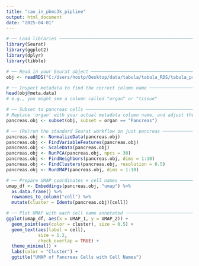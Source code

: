 ---
title: "cao_in_pbmc3k_pipline"
output: html_document
date: "2025-04-01"
---

```{r}
# ── Load libraries ─────────────────────────────────────────────────────────────
library(Seurat)
library(ggplot2)
library(dplyr)
library(tibble)

# ── Read in your Seurat object ────────────────────────────────────────────────
obj <- readRDS("C:/Users/hostp/Desktop/data/tabula/tabula_RDS/tabula_preproccesed.rds")

# ── Inspect metadata to find the correct column name ──────────────────────────
head(obj@meta.data)
# e.g., you might see a column called "organ" or "tissue"

# ── Subset to pancreas cells ──────────────────────────────────────────────────
# Replace 'organ' with your actual metadata column name, and adjust the value if needed.
pancreas.obj <- subset(obj, subset = organ == "Pancreas")

# ── (Re)run the standard Seurat workflow on just pancreas ─────────────────────
pancreas.obj <- NormalizeData(pancreas.obj)
pancreas.obj <- FindVariableFeatures(pancreas.obj)
pancreas.obj <- ScaleData(pancreas.obj)
pancreas.obj <- RunPCA(pancreas.obj, npcs = 30)
pancreas.obj <- FindNeighbors(pancreas.obj, dims = 1:10)
pancreas.obj <- FindClusters(pancreas.obj, resolution = 0.5)
pancreas.obj <- RunUMAP(pancreas.obj, dims = 1:10)

# ── Prepare UMAP coordinates + cell names ─────────────────────────────────────
umap_df <- Embeddings(pancreas.obj, "umap") %>%
  as.data.frame() %>%
  rownames_to_column("cell") %>%
  mutate(cluster = Idents(pancreas.obj)[cell])

# ── Plot UMAP with each cell name annotated ───────────────────────────────────
ggplot(umap_df, aes(x = UMAP_1, y = UMAP_2)) +
  geom_point(aes(color = cluster), size = 0.5) +
  geom_text(aes(label = cell), 
            size = 1.2, 
            check_overlap = TRUE) +
  theme_minimal() +
  labs(color = "Cluster") +
  ggtitle("UMAP of Pancreas Cells with Cell Names")


```

